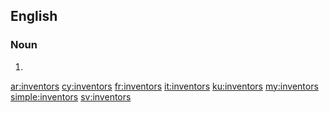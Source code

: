 ==English==

===Noun===
{{head|en|plural}}

# {{plural of|inventor|lang=en}}

[[ar:inventors]]
[[cy:inventors]]
[[fr:inventors]]
[[it:inventors]]
[[ku:inventors]]
[[my:inventors]]
[[simple:inventors]]
[[sv:inventors]]